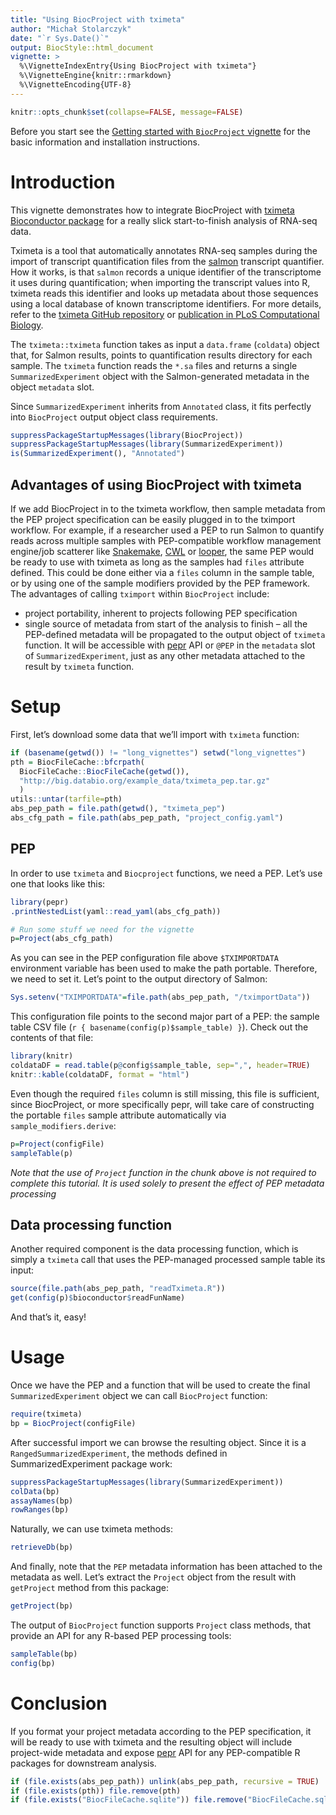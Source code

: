 ```yaml
---
title: "Using BiocProject with tximeta"
author: "Michał Stolarczyk"
date: "`r Sys.Date()`"
output: BiocStyle::html_document
vignette: >
  %\VignetteIndexEntry{Using BiocProject with tximeta"}
  %\VignetteEngine{knitr::rmarkdown}
  %\VignetteEncoding{UTF-8}
---
```

```r
knitr::opts_chunk$set(collapse=FALSE, message=FALSE)
```

Before you start see the 
[Getting started with `BiocProject` vignette](./vignette1getStarted.html) for the basic information and installation instructions.

# Introduction

This vignette demonstrates how to integrate BiocProject with [tximeta Bioconductor package](https://www.bioconductor.org/packages/release/bioc/html/tximeta.html) for a really slick start-to-finish analysis of RNA-seq data.

Tximeta is a tool that automatically annotates RNA-seq samples during the import of transcript quantification files from the [salmon](https://salmon.readthedocs.io/en/latest/salmon.html) transcript quantifier. How it works, is that `salmon` records a unique identifier of the transcriptome it uses during quantification; when importing the transcript values into R, tximeta reads this identifier and looks up metadata about those sequences using a local database of known transcriptome identifiers. For more details, refer to the [tximeta GitHub repository](https://github.com/mikelove/tximeta) or [publication in PLoS Computational Biology](https://journals.plos.org/ploscompbiol/article?id=10.1371/journal.pcbi.1007664).

The `tximeta::tximeta` function takes as input a `data.frame` (`coldata`) object that, for Salmon results, points to quantification results directory for each sample. The `tximeta` function reads the `*.sa` files and returns a single `SummarizedExperiment` object with the Salmon-generated metadata in the object `metadata` slot.

Since `SummarizedExperiment` inherits from `Annotated` class, it fits perfectly into `BiocProject` output object class requirements. 


```r
suppressPackageStartupMessages(library(BiocProject))
suppressPackageStartupMessages(library(SummarizedExperiment))
is(SummarizedExperiment(), "Annotated")
```

## Advantages of using BiocProject with tximeta

If we add BiocProject in to the tximeta workflow, then sample metadata from the PEP project specification can be easily plugged in to the tximport workflow. For example, if a researcher used a PEP to run Salmon to quantify reads across multiple samples with PEP-compatible workflow management engine/job scatterer like [Snakemake](https://snakemake.github.io/), [CWL](https://www.commonwl.org/) or [looper](https://looper.databio.org/), the same PEP would be ready to use with tximeta as long as the samples had `files` attribute defined. This could be done either via a `files` column in the sample table, or by using one of the sample modifiers provided by the PEP framework. The advantages of calling `tximport` within `BiocProject` include: 

 - project portability, inherent to projects following PEP specification
 - single source of metadata from start of the analysis to finish -- all the PEP-defined metadata will be propagated to the output object of `tximeta` function. It will be accessible with [pepr](http://code.databio.org/pepr/) API or `@PEP` in the `metadata` slot of `SummarizedExperiment`, just as any other metadata attached to the result by `tximeta` function.

# Setup

First, let's download some data that we'll import with `tximeta` function:
```r
if (basename(getwd()) != "long_vignettes") setwd("long_vignettes")
pth = BiocFileCache::bfcrpath(
  BiocFileCache::BiocFileCache(getwd()), 
  "http://big.databio.org/example_data/tximeta_pep.tar.gz"
  )
utils::untar(tarfile=pth)
abs_pep_path = file.path(getwd(), "tximeta_pep")
abs_cfg_path = file.path(abs_pep_path, "project_config.yaml")
```
## PEP

In order to use `tximeta` and `Biocproject` functions, we need a PEP. Let's use one that looks like this:

```r
library(pepr)
.printNestedList(yaml::read_yaml(abs_cfg_path))
```

```r
# Run some stuff we need for the vignette
p=Project(abs_cfg_path)
```

As you can see in the PEP configuration file above `$TXIMPORTDATA` environment variable has been used to make the path portable. Therefore, we need to set it. Let's point to the output directory of Salmon:

```r
Sys.setenv("TXIMPORTDATA"=file.path(abs_pep_path, "/tximportData"))
```

This configuration file points to the second major part of a PEP: the 
sample table CSV file (``r { basename(config(p)$sample_table) }``). Check out the contents of that file:

```r
library(knitr)
coldataDF = read.table(p@config$sample_table, sep=",", header=TRUE)
knitr::kable(coldataDF, format = "html")
```

Even though the required `files` column is still missing, this file is sufficient, since BiocProject, or more specifically pepr, will take care of constructing the portable `files` sample attribute automatically via `sample_modifiers.derive`:

```r
p=Project(configFile)
sampleTable(p)
```

*Note that the use of `Project` function in the chunk above is not required to complete this tutorial. It is used solely to present the effect of PEP metadata processing*

## Data processing function

Another required component is the data processing function, which is simply a `tximeta` call that uses the PEP-managed processed sample table its input:

```r
source(file.path(abs_pep_path, "readTximeta.R"))
get(config(p)$bioconductor$readFunName)
```

And that's it, easy!

# Usage

Once we have the PEP and a function that will be used to create the final `SummarizedExperiment` object we can call `BiocProject` function:

```r
require(tximeta)
bp = BiocProject(configFile)
```
After successful import we can browse the resulting object. Since it is a `RangedSummarizedExperiment`, the methods defined in SummarizedExperiment package work:
```r
suppressPackageStartupMessages(library(SummarizedExperiment))
colData(bp)
assayNames(bp)
rowRanges(bp)
```
Naturally, we can use tximeta methods:
```r
retrieveDb(bp)
```
And finally, note that the `PEP` metadata information has been attached to the metadata as well. Let's extract the `Project` object from the result with `getProject` method from this package:

```r
getProject(bp)
```

The output of `BiocProject` function supports `Project` class methods, that provide an API for any R-based PEP processing tools:

```r
sampleTable(bp)
config(bp)
```

# Conclusion

If you format your project metadata according to the PEP specification, it will be ready to use with tximeta and the resulting object will include project-wide metadata and expose [pepr](http://code.databio.org/pepr/) API for any PEP-compatible R packages for downstream analysis.


```r
if (file.exists(abs_pep_path)) unlink(abs_pep_path, recursive = TRUE)
if (file.exists(pth)) file.remove(pth)
if (file.exists("BiocFileCache.sqlite")) file.remove("BiocFileCache.sqlite")
```
